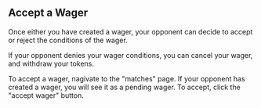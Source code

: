 ## Accept a Wager

Once either you have created a wager, your opponent can decide to accept or reject the conditions of the wager.

If your opponent denies your wager conditions, you can cancel your wager, and withdraw your tokens. 

To accept a wager, nagivate to the "matches" page. If your opponent has created a wager, you will see it as a pending wager. To accept, click the "accept wager" button.